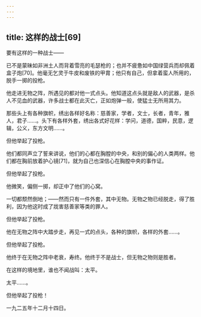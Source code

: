 ```yaml
---
---
---
```

title: 这样的战士[69]
---




要有这样的一种战士——

已不是蒙昧如非洲土人而背着雪亮的毛瑟枪的；也并不疲惫如中国绿营兵而却佩着盒子炮[70]。他毫无乞灵于牛皮和废铁的甲胄；他只有自己，但拿着蛮人所用的，脱手一掷的投枪。

他走进无物之阵，所遇见的都对他一式点头。他知道这点头就是敌人的武器，是杀人不见血的武器，许多战士都在此灭亡，正如炮弹一般，使猛士无所用其力。

那些头上有各种旗帜，绣出各样好名称：慈善家，学者，文士，长者，青年，雅人，君子……。头下有各样外套，绣出各式好花样：学问，道德，国粹，民意，逻辑，公义，东方文明……。

但他举起了投枪。

他们都同声立了誓来讲说，他们的心都在胸膛的中央，和别的偏心的人类两样。他们都在胸前放着护心镜[71]，就为自己也深信心在胸膛中央的事作证。

但他举起了投枪。

他微笑，偏侧一掷，却正中了他们的心窝。

一切都颓然倒地；——然而只有一件外套，其中无物。无物之物已经脱走，得了胜利，因为他这时成了戕害慈善家等类的罪人。

但他举起了投枪。

他在无物之阵中大踏步走，再见一式的点头，各种的旗帜，各样的外套……。

但他举起了投枪。

他终于在无物之阵中老衰，寿终。他终于不是战士，但无物之物则是胜者。

在这样的境地里，谁也不闻战叫：太平。

太平……。

但他举起了投枪！

一九二五年十二月十四日。